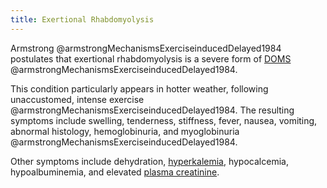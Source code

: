 ```yaml
---
title: Exertional Rhabdomyolysis
---
```



Armstrong @armstrongMechanismsExerciseinducedDelayed1984 postulates that exertional rhabdomyolysis is a severe form of [DOMS]({{< var ref-delayed-onset-muscle-soreness.path >}}) @armstrongMechanismsExerciseinducedDelayed1984.

This condition particularly appears in hotter weather, following unaccustomed, intense exercise @armstrongMechanismsExerciseinducedDelayed1984.
The resulting symptoms include swelling, tenderness, stiffness, fever, nausea, vomiting, abnormal histology, hemoglobinuria, and myoglobinuria @armstrongMechanismsExerciseinducedDelayed1984.

Other symptoms include dehydration, [hyperkalemia]({{< var ref-hyperkalemia.path >}}), hypocalcemia, hypoalbuminemia, and elevated [plasma creatinine]({{< var ref-creatinine.plasma >}}).